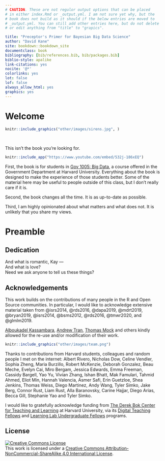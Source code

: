 ```yaml
---
# CAUTION. These are not regulor output options that can be placed
# in either index.Rmd or _output.yml. I am not sure yet why, but the
# book does not build as it should if the below entries are moved to
# _output.yml. You can still add other entries here, but do not delete
# or edit anything from "title" to "grapics".

title: "Preceptor's Primer for Bayesian Big Data Science"
author: "David Kane"
site: bookdown::bookdown_site
documentclass: book
bibliography: [bib/references.bib, bib/packages.bib]
biblio-style: apalike
link-citations: yes
nocite: '@*'
colorlinks: yes
lot: false
lof: false
always_allow_html: yes
graphics: yes
---
```


# Welcome {.unnumbered}

<!-- nocite: '@*' is what ensures that all the references appear. Not sure why! -->

<!-- Need a new cover. Sirens will do for now. Format more like Mastering Shiny?-->

```r
knitr::include_graphics("other/images/sirens.jpg", ) 
```

&nbsp;

This isn't the book you're looking for.

```r
knitr::include_app("https://www.youtube.com/embed/532j-186xEQ")
```

First, the book is for students in [Gov 1005: Big Data](https://www.davidkane.info/files/gov_1005_spring_2021.html), a course offered in the Government Department at Harvard University. Everything about the book is designed to make the experience of those students better. Some of the material here may be useful to people outside of this class, but I don't really care if it is.

Second, the book changes all the time. It is as up-to-date as possible.

Third, I am highly opinionated about what matters and what does not. It is unlikely that you share my views. 


# Preamble {-}


## Dedication {-}

And what is romantic, Kay ---  
And what is love?  
Need we ask anyone to tell us these things?  

## Acknowledgements {-}

This work builds on the contributions of many people in the R and Open Source communities. In particular, I would like to acknowledge extensive material taken from @isrs2014, @rds2016, @dapa2019, @mdrt2019, @bryan2019, @isrs2014, @bsms2012, @rds2016, @tmwr2020, and @glmlm2019.   
 
[Alboukadel Kassambara](https://www.datanovia.com/en/blog/gganimate-how-to-create-plots-with-beautiful-animation-in-r/), [Andrew Tran](https://github.com/andrewbtran/NICAR-2019-mapping), [Thomas Mock](https://themockup.blog/posts/2020-05-16-gt-a-grammer-of-tables/) and others kindly allowed for the re-use and/or modification of their work.

```r
knitr::include_graphics("other/images/team.png") 
```
 
Thanks to contributions from Harvard students, colleagues and random people I met on the internet: Albert Rivero, Nicholas Dow, Celine Vendler, Sophia Zheng, Maria Burzillo, Robert McKenzie, Deborah Gonzalez, Beau Meche, Evelyn Cai, Miro Bergam, Jessica Edwards, Emma Freeman, Cassidy Bargell, Yao Yu, Vivian Zhang, Ishan Bhatt,  Mak Famulari, Tahmid Ahmed, Eliot Min, Hannah Valencia, Asmer Safi, Erin Guetzloe, Shea Jenkins, Thomas Weiss, Diego Martinez, Andy Wang, Tyler Simko, Jake Berg, Connor Rust, Liam Rust, Alla Baranovsky, Carine Hajjar, Diego Arias, Becca Gill, Stephanie Yao and Tyler Simko.

I would like to gratefully acknowledge funding from [The Derek Bok Center for Teaching and Learning](https://bokcenter.harvard.edu/) at Harvard University, via its [Digital Teaching Fellows](https://bokcenter.harvard.edu/graduate-fellows-0) and [Learning Lab Undergraduate Fellows](https://bokcenter.harvard.edu/undergraduate-fellows) programs.


## License {-}

<a rel="license" href="http://creativecommons.org/licenses/by-nc-sa/4.0/"><img alt="Creative Commons License" style="border-width:0" src="https://i.creativecommons.org/l/by-nc-sa/4.0/88x31.png" /></a><br />This work is licensed under a <a rel="license" href="http://creativecommons.org/licenses/by-nc-sa/4.0/">Creative Commons Attribution-NonCommercial-ShareAlike 4.0 International License</a>.



